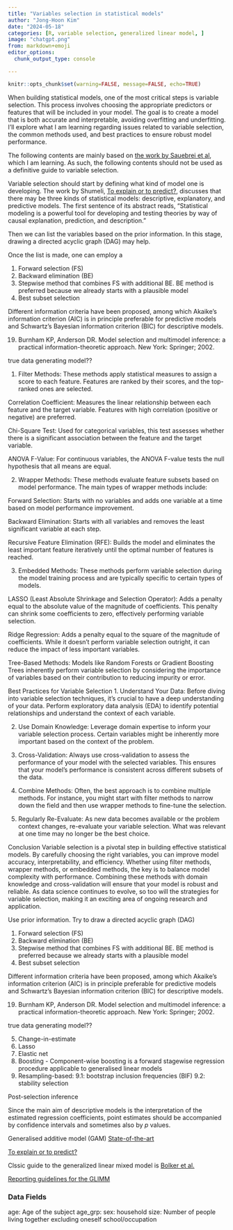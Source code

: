 ```yaml
---
title: "Variables selection in statistical models"
author: "Jong-Hoon Kim"
date: "2024-05-18"
categories: [R, variable selection, generalized linear model, ]
image: "chatgpt.png"
from: markdown+emoji  
editor_options: 
  chunk_output_type: console

---
```


```r
knitr::opts_chunk$set(warning=FALSE, message=FALSE, echo=TRUE)
```


When building statistical models, one of the most critical steps is variable selection. This process involves choosing the appropriate predictors or features that will be included in your model. The goal is to create a model that is both accurate and interpretable, avoiding overfitting and underfitting. I'll explore what I am learning regarding issues related to variable selection, the common methods used, and best practices to ensure robust model performance.


The following contents are mainly based on [the work by Sauebrei et al](https://diagnprognres.biomedcentral.com/articles/10.1186/s41512-020-00074-3), which I am learning. As such, the following contents should not be used as a definitive guide to variable selection.

Variable selection should start by defining what kind of model one is developing. 
The work by Shumeli, [To explain or to predict?](https://www.stat.berkeley.edu/~aldous/157/Papers/shmueli.pdf), discusses that there may be three kinds of statistical models: descriptive, explanatory, and predictive models. The first sentence of its abstract reads, "Statistical modeling is a powerful tool for developing and testing theories by way of causal explanation, prediction, and description."

Then we can list the variables based on the prior information. 
In this stage, drawing a directed acyclic graph (DAG) may help.

Once the list is made, one can employ a 

1. Forward selection (FS)
2. Backward elimination (BE)
3. Stepwise method that combines FS with additional BE. BE method is preferred because we already starts with a plausible model
4. Best subset selection

Different information criteria have been proposed, among which Akaike’s information criterion (AIC) is in principle preferable for predictive models and Schwartz’s Bayesian information criterion (BIC) for descriptive models.

19. Burnham KP, Anderson DR. Model selection and multimodel inference: a practical information-theoretic approach. New York: Springer; 2002.

true data generating model??

1. Filter Methods:
These methods apply statistical measures to assign a score to each feature. Features are ranked by their scores, and the top-ranked ones are selected.

Correlation Coefficient:
Measures the linear relationship between each feature and the target variable. Features with high correlation (positive or negative) are preferred.

Chi-Square Test:
Used for categorical variables, this test assesses whether there is a significant association between the feature and the target variable.

ANOVA F-Value:
For continuous variables, the ANOVA F-value tests the null hypothesis that all means are equal.

2. Wrapper Methods:
These methods evaluate feature subsets based on model performance. The main types of wrapper methods include:

Forward Selection:
Starts with no variables and adds one variable at a time based on model performance improvement.

Backward Elimination:
Starts with all variables and removes the least significant variable at each step.

Recursive Feature Elimination (RFE):
Builds the model and eliminates the least important feature iteratively until the optimal number of features is reached.

3. Embedded Methods:
These methods perform variable selection during the model training process and are typically specific to certain types of models.

LASSO (Least Absolute Shrinkage and Selection Operator):
Adds a penalty equal to the absolute value of the magnitude of coefficients. This penalty can shrink some coefficients to zero, effectively performing variable selection.

Ridge Regression:
Adds a penalty equal to the square of the magnitude of coefficients. While it doesn't perform variable selection outright, it can reduce the impact of less important variables.

Tree-Based Methods:
Models like Random Forests or Gradient Boosting Trees inherently perform variable selection by considering the importance of variables based on their contribution to reducing impurity or error.

Best Practices for Variable Selection
1. Understand Your Data:
Before diving into variable selection techniques, it's crucial to have a deep understanding of your data. Perform exploratory data analysis (EDA) to identify potential relationships and understand the context of each variable.

2. Use Domain Knowledge:
Leverage domain expertise to inform your variable selection process. Certain variables might be inherently more important based on the context of the problem.

3. Cross-Validation:
Always use cross-validation to assess the performance of your model with the selected variables. This ensures that your model's performance is consistent across different subsets of the data.

4. Combine Methods:
Often, the best approach is to combine multiple methods. For instance, you might start with filter methods to narrow down the field and then use wrapper methods to fine-tune the selection.

5. Regularly Re-Evaluate:
As new data becomes available or the problem context changes, re-evaluate your variable selection. What was relevant at one time may no longer be the best choice.

Conclusion
Variable selection is a pivotal step in building effective statistical models. By carefully choosing the right variables, you can improve model accuracy, interpretability, and efficiency. Whether using filter methods, wrapper methods, or embedded methods, the key is to balance model complexity with performance. Combining these methods with domain knowledge and cross-validation will ensure that your model is robust and reliable. As data science continues to evolve, so too will the strategies for variable selection, making it an exciting area of ongoing research and application.

Use prior information. Try to draw a directed acyclic graph (DAG) 

1. Forward selection (FS)
2. Backward elimination (BE)
3. Stepwise method that combines FS with additional BE. BE method is preferred because we already starts with a plausible model
4. Best subset selection

Different information criteria have been proposed, among which Akaike’s information criterion (AIC) is in principle preferable for predictive models and Schwartz’s Bayesian information criterion (BIC) for descriptive models.

19. Burnham KP, Anderson DR. Model selection and multimodel inference: a practical information-theoretic approach. New York: Springer; 2002.

true data generating model??

5. Change-in-estimate
6. Lasso
7. Elastic net
8. Boosting - Component-wise boosting is a forward stagewise regression procedure applicable to generalised linear models
9. Resampling-based: 
  9.1: bootstrap inclusion frequencies (BIF)
  9.2: stability selection

Post-selection inference

Since the main aim of descriptive models is the interpretation of the estimated regression coefficients, point estimates should be accompanied by confidence intervals and sometimes also by $p$ values.


Generalised additive model (GAM)
[State-of-the-art](https://diagnprognres.biomedcentral.com/articles/10.1186/s41512-020-00074-3)

[To explain or to predict?](https://www.stat.berkeley.edu/~aldous/157/Papers/shmueli.pdf) 

Clssic guide to the generalized linear mixed model is [Bolker et al.](https://www.cell.com/trends/ecology-evolution/abstract/S0169-5347(09)00019-6?mobileUi\u003d0\u0026code\u003dcell-site=)

[Reporting guidelines for the GLIMM](https://www.frontiersin.org/journals/psychology/articles/10.3389/fpsyg.2021.666182/full)

### Data Fields
age: Age of the subject
age_grp: 
sex: 
household size: Number of people living together excluding oneself
school/occupation
